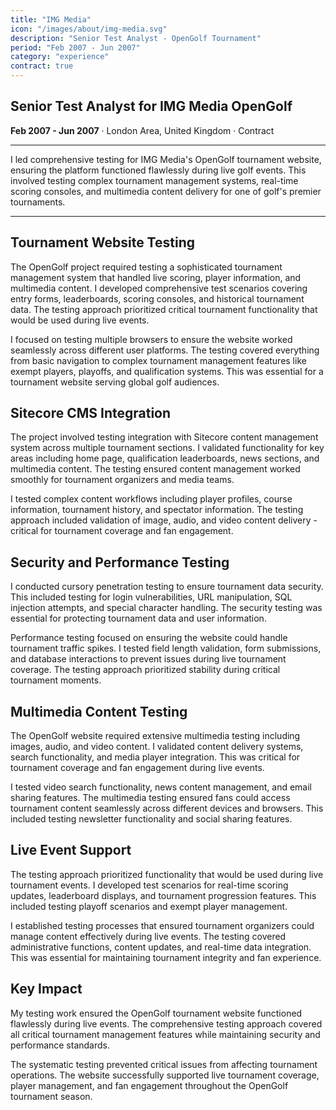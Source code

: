 ```yaml
---
title: "IMG Media"
icon: "/images/about/img-media.svg"
description: "Senior Test Analyst - OpenGolf Tournament"
period: "Feb 2007 - Jun 2007"
category: "experience"
contract: true
---
```


## Senior Test Analyst for IMG Media OpenGolf

**Feb 2007 - Jun 2007** · London Area, United Kingdom · Contract

---

I led comprehensive testing for IMG Media's OpenGolf tournament website, ensuring the platform functioned flawlessly during live golf events. This involved testing complex tournament management systems, real-time scoring consoles, and multimedia content delivery for one of golf's premier tournaments.

---

## Tournament Website Testing

The OpenGolf project required testing a sophisticated tournament management system that handled live scoring, player information, and multimedia content. I developed comprehensive test scenarios covering entry forms, leaderboards, scoring consoles, and historical tournament data. The testing approach prioritized critical tournament functionality that would be used during live events.

I focused on testing multiple browsers to ensure the website worked seamlessly across different user platforms. The testing covered everything from basic navigation to complex tournament management features like exempt players, playoffs, and qualification systems. This was essential for a tournament website serving global golf audiences.

## Sitecore CMS Integration

The project involved testing integration with Sitecore content management system across multiple tournament sections. I validated functionality for key areas including home page, qualification leaderboards, news sections, and multimedia content. The testing ensured content management worked smoothly for tournament organizers and media teams.

I tested complex content workflows including player profiles, course information, tournament history, and spectator information. The testing approach included validation of image, audio, and video content delivery - critical for tournament coverage and fan engagement.

## Security and Performance Testing

I conducted cursory penetration testing to ensure tournament data security. This included testing for login vulnerabilities, URL manipulation, SQL injection attempts, and special character handling. The security testing was essential for protecting tournament data and user information.

Performance testing focused on ensuring the website could handle tournament traffic spikes. I tested field length validation, form submissions, and database interactions to prevent issues during live tournament coverage. The testing approach prioritized stability during critical tournament moments.

## Multimedia Content Testing

The OpenGolf website required extensive multimedia testing including images, audio, and video content. I validated content delivery systems, search functionality, and media player integration. This was critical for tournament coverage and fan engagement during live events.

I tested video search functionality, news content management, and email sharing features. The multimedia testing ensured fans could access tournament content seamlessly across different devices and browsers. This included testing newsletter functionality and social sharing features.

## Live Event Support

The testing approach prioritized functionality that would be used during live tournament events. I developed test scenarios for real-time scoring updates, leaderboard displays, and tournament progression features. This included testing playoff scenarios and exempt player management.

I established testing processes that ensured tournament organizers could manage content effectively during live events. The testing covered administrative functions, content updates, and real-time data integration. This was essential for maintaining tournament integrity and fan experience.

## Key Impact

My testing work ensured the OpenGolf tournament website functioned flawlessly during live events. The comprehensive testing approach covered all critical tournament management features while maintaining security and performance standards.

The systematic testing prevented critical issues from affecting tournament operations. The website successfully supported live tournament coverage, player management, and fan engagement throughout the OpenGolf tournament season.